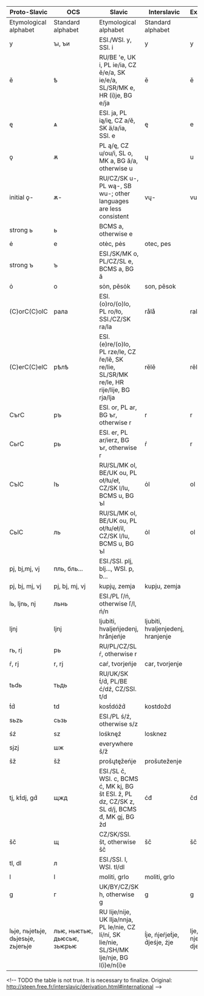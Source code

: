 | Proto-Slavic                       | OCS                              | Slavic                                                                                         |  Interslavic                  | Examples                    |
|------------------------------------|----------------------------------|------------------------------------------------------------------------------------------------|-------------------------------|-----------------------------|
|  Etymological alphabet             |  Standard alphabet               |  Etymological alphabet                                                                         |  Standard alphabet            |
| y                                  | ꙑ, ъи                            | ESl./WSl. y, SSl. i                                                                            | y                             | y                           | byti, dobry                                          | byti, dobry                                        |
| ě                                  | ѣ                                | RU/BE 'e, UK i, PL ie/ia, CZ ě/e/a, SK ie/e/a, SL/SR/MK e, HR (i)je, BG e/ja                   | ě                             | ě                           | svět, rěka                                           | svět, rěka                                         |
| ę                                  | ѧ                                | ESl. ja, PL ią/ię, CZ a/ě, SK ä/a/ia, SSl. e                                                   | ę                             | e                           | język, svęty                                         | jezyk, svety                                       |
| ǫ                                  | ѫ                                | PL ą/ę, CZ u/ou/i, SL o, MK a, BG ă/a, otherwise u                                             | ų                             | u                           | pųt́, rųka                                           | put, ruka                                          |
| initial ǫ-                         | ѫ-                               | RU/CZ/SK u-, PL wą-, SB wu-; other languages are less consistent                               | vų-                           | vu-                         | vųtroby, pavųk                                       | vutroby, pavuk                                     |
| strong ь                           | ь                                | BCMS a, otherwise e
| ė                             | e                           | otėc, pės                                            | otec, pes                                          |
| strong ъ                           | ъ                                | ESl./SK/MK o, PL/CZ/SL e, BCMS a, BG ă
| ȯ                             | o                           | sȯn, pěsȯk                                           | son, pěsok                                         |
| (C)orC(C)olC                       | рала                             | ESl. (o)ro/(o)lo, PL ro/ło, SSl./CZ/SK ra/la                                                   | rålå                          | rala                        | gråd, kråvaglåva, mlådy                              | grad, kravaglava, mlady                            |
| (C)erC(C)elC                       | рѣлѣ                             | ESl. (e)re/(o)lo, PL rze/le, CZ ře/lě, SK re/lie, SL/SR/MK re/le, HR rije/lije, BG rja/lja     | rělě                          | rělě                        | brěg, prědmlěko                                      | brěg, prědmlěko                                    |
| CъrC                               | ръ                               | ESl. or, PL ar, BG ъr, otherwise r                                                             | r                             | r                           | trg, krčma                                           | trg, krčma                                         |
| CьrC                               | рь                               | ESl. er, PL ar/ierz, BG ъr, otherwise r                                                        | ŕ                             | r                           | dŕžati, smŕt́                                        | držati, smrt                                       |
| CъlC                               | lъ                               | RU/SL/MK ol, BE/UK ou, PL oł/łu/eł, CZ/SK l/lu, BCMS u, BG ъl                                  | ȯl                            | ol                          | dȯlg, kȯlbasa                                        | dolg, kolbasa                                      |
| CьlC                               | ль                               | RU/SL/MK ol, BE/UK ou, PL oł/łu/eł/il, CZ/SK l/lu, BCMS u, BG ъl                               | ȯl                            | ol                          | tȯlsty, vȯlk                                         | tolsty, volk                                       |
| pj, bj,mj, vj                      | пль, бль...                      | ESl./SSl. plj, blj..., WSl. p, b...
| pj, bj, mj, vj                | pj, bj, mj, vj              | kupjų, zemja                                         | kupju, zemja                                       |
| lь, ljnь, nj                       | льнь                             | ESl./PL ľ/ń, otherwise ľ/l, ń/n
| ljnj                          | ljnj                        | ljubiti, hvaljeńjedenj, hrånjeńje                    | ljubiti, hvaljenjedenj, hranjenje                  |
| rь, rj                             | рь                               | RU/PL/CZ/SL ŕ, otherwise r
| ŕ, rj                         | r, rj                       | caŕ, tvorjeńje                                       | car, tvorjenje                                     |
| tьdь                               | тьдь                             | RU/UK/SK t́/d́, PL/BE ć/dź, CZ/SSl. t/d
| t́d́                          | td                          | kost́dóžd́                                           | kostdožd                                           |
| sьzь                               | сьзь                             | ESl./PL ś/ź, otherwise s/z
| śź                            | sz                          | lośknęź                                              | losknez                                            |
| sjzj                               | шж                               | everywhere š/ž
| šž                            | šž                          | prošųtęžeńje                                         | prošuteženje                                       |
| tj, kt́dj, gd́                     | щжд                              | ESl./SL č, WSl. c, BCMS ć, MK kj, BG št ESl. ž, PL dz, CZ/SK z, SL d/j, BCMS đ, MK gj, BG žd | ćđ                            | čdž                         | svěća, noćmeđu                                       | svěča, nočmedžu                                    |
| šč                                 | щ                                | CZ/SK/SSl. št, otherwise šč                                                                    | šč                            | šč                          | ščetka                                               | ščetka                                             |
| tl, dl                             | л                                | ESl./SSl. l, WSl. tl/dl
| l                             | l                           | moliti, grlo                                         | moliti, grlo                                       |
| g                                  | г                                | UK/BY/CZ/SK h, otherwise g                                                                     | g                             | g                           | glåva, jego                                          | glava, jego                                        |
| lьje, nьjetьje, dьjesьje, zьjerьje | льѥ,&nbsp;ньѥтьѥ, дьѥсьѥ, зьѥрьѥ | RU lije/nije, UK llja/nnja, PL le/nie, CZ lí/ní, SK lie/nie, SL/SH/MK lje/nje, BG l(i)e/n(i)e  | ĺje, ńjeŕjet́je, d́jeśje, źje | lje, njerjetje, djesje, zje | usiĺje, dělańje, primoŕje, žit́je, orųd́je, podlěśje | usilje, dělanje, primorje, žitje, orudje, podlěsje |
&lt;!-- TODO the table is not true. It is necessary to finalize. Original: http://steen.free.fr/interslavic/derivation.html#international --&gt;
